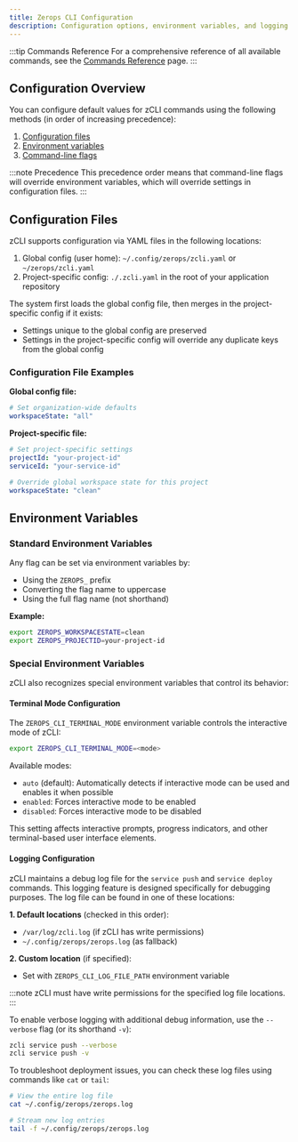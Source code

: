 ```yaml
---
title: Zerops CLI Configuration
description: Configuration options, environment variables, and logging capabilities for the Zerops command line tool (zcli)
---
```


:::tip Commands Reference
For a comprehensive reference of all available commands, see the [Commands Reference](/references/cli/commands) page.
:::

## Configuration Overview

You can configure default values for zCLI commands using the following methods (in order of increasing precedence):

1. [Configuration files](#configuration-files)
2. [Environment variables](#environment-variables)
3. [Command-line flags](/references/cli/commands)

:::note Precedence
This precedence order means that command-line flags will override environment variables, which will override settings in configuration files.
:::

## Configuration Files

zCLI supports configuration via YAML files in the following locations:

1. Global config (user home): `~/.config/zerops/zcli.yaml` or `~/zerops/zcli.yaml`
2. Project-specific config: `./.zcli.yaml` in the root of your application repository

The system first loads the global config file, then merges in the project-specific config if it exists:
- Settings unique to the global config are preserved
- Settings in the project-specific config will override any duplicate keys from the global config

### Configuration File Examples

**Global config file:**
```yaml
# Set organization-wide defaults
workspaceState: "all"
```

**Project-specific file:**
```yaml
# Set project-specific settings
projectId: "your-project-id"
serviceId: "your-service-id"

# Override global workspace state for this project
workspaceState: "clean"
```

## Environment Variables

### Standard Environment Variables

Any flag can be set via environment variables by:
- Using the `ZEROPS_` prefix
- Converting the flag name to uppercase
- Using the full flag name (not shorthand)

**Example:**
```sh
export ZEROPS_WORKSPACESTATE=clean
export ZEROPS_PROJECTID=your-project-id
```

### Special Environment Variables

zCLI also recognizes special environment variables that control its behavior:

#### Terminal Mode Configuration

The `ZEROPS_CLI_TERMINAL_MODE` environment variable controls the interactive mode of zCLI:

```sh
export ZEROPS_CLI_TERMINAL_MODE=<mode>
```

Available modes:
- `auto` (default): Automatically detects if interactive mode can be used and enables it when possible
- `enabled`: Forces interactive mode to be enabled
- `disabled`: Forces interactive mode to be disabled

This setting affects interactive prompts, progress indicators, and other terminal-based user interface elements.

#### Logging Configuration

zCLI maintains a debug log file for the `service push` and `service deploy` commands. This logging feature is designed specifically for debugging purposes. The log file can be found in one of these locations:

**1. Default locations** (checked in this order):
  - `/var/log/zcli.log` (if zCLI has write permissions)
  - `~/.config/zerops/zerops.log` (as fallback)

**2. Custom location** (if specified):
  - Set with `ZEROPS_CLI_LOG_FILE_PATH` environment variable

:::note
zCLI must have write permissions for the specified log file locations.
:::

To enable verbose logging with additional debug information, use the `--verbose` flag (or its shorthand `-v`):
```sh
zcli service push --verbose
zcli service push -v
```

To troubleshoot deployment issues, you can check these log files using commands like `cat` or `tail`:
```sh
# View the entire log file
cat ~/.config/zerops/zerops.log

# Stream new log entries
tail -f ~/.config/zerops/zerops.log
```